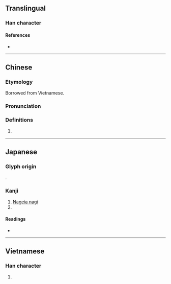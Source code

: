 {{character info/new}}
==Translingual==

===Han character===
{{Han char|rn=75|rad=木|as=08|sn=12|four=46900|canj=DOKR|ids=⿰木知}}

====References====
* {{Han ref|kx=0537.131|hdz=21233.060|uh=6925|ud=26917|bh=D9D8|bd=55768}}

----

==Chinese==
{{zh-forms}}
===Etymology===
Borrowed from Vietnamese.
===Pronunciation===
{{zh-pron
|m=zhī
|c=zi1
|mc=
|oc=
|ma=
|cat=pn
}}

===Definitions===
{{zh-hanzi}}

#{{zh-only|檳椥}}

----

==Japanese==

===Glyph origin===
{{ja-etym-kokuji}}.

===Kanji===
{{ja-kanji|grade=|rs=木08}}

# [[w:Nageia nagi|Nageia nagi]]
# {{n-g|Used in [[placename]]s in [[Kyoto]] Prefecture.}}

====Readings====
* {{ja-readings|on=|kun=[[なぎ]] (nagi)}}

----

==Vietnamese==

===Han character===
{{vi-hantu|[[tre]], [[tri]]|rs=木08}}

# {{rfdef|vi|sort=木08}}